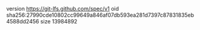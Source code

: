 version https://git-lfs.github.com/spec/v1
oid sha256:27990cde10802cc99649a846af07db593ea281d7397c87831835eb4588dd2456
size 13984892
